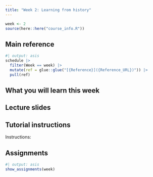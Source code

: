 ```yaml
---
title: "Week 2: Learning from history"
---
```


```r
week <- 2
source(here::here("course_info.R"))
```

## Main reference

```r
#| output: asis
schedule |>
  filter(Week == week) |>
  mutate(ref = glue::glue("[{Reference}]({Reference_URL})")) |>
  pull(ref)
```

## What you will learn this week


## Lecture slides


## Tutorial instructions

Instructions:


## Assignments

```r
#| output: asis
show_assignments(week)
```
